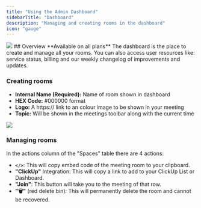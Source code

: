 ```yaml
---
title: "Using the Admin Dashboard"
sidebarTitle: "Dashboard"
description: "Managing and creating rooms in the dashboard"
icon: "gauge"
---
```

<Frame type="glass">
  <img src="/images/2023/dashboard.png" />
</Frame>
## Overview
<Check>**Available on all plans**</Check>
The dashboard is the place to create and manage all your rooms. You can also access user resources like: service status, billing and our weekly changelog of improvements and updates.

### Creating rooms
- **Internal Name (Required):** Name of room shown in dashboard
- **HEX Code:** #000000 format
- **Logo:** A https:// link to an colour image to be shown in your meeting
- **Topic:** Will be shown in the meetings toolbar along with the current time

<Frame type="glass">
  <img src="/images/2023/create-room.svg" />
</Frame>

### Managing rooms
In the actions column of the "Spaces" table there are 4 actions:
- **```</>```**: This will copy embed code of the meeting room to your clipboard.
- **"ClickUp"** Integration: This will copy a link to add to your ClickUp List or Dashboard.
- **"Join"**: This button will take you to the meeting of that row.
- **"🗑️"** (red delete bin): This will permanently delete the room and cannot be recovered.
